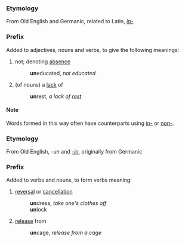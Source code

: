 ===Etymology===
From Old English and Germanic, related to Latin, ''[[in-]]''

===Prefix===
Added to adjectives, nouns and verbs, to give the following meanings:
#not; denoting [[absence]]
#:'''un'''educated, ''not educated''
#(of nouns) a [[lack]] of
#:'''un'''rest, ''a lack of [[rest]]''

====Note====
Words formed in this way often have counterparts using [[in-]] or [[non-]].

===Etymology===
From Old English, ''-un'' and ''[[-in]]'', originally from Germanic

===Prefix===
Added to verbs and nouns, to form verbs meaning:
#[[reversal]] or [[cancel|cancellation]]
#:'''un'''dress, ''take one's clothes off''
#:'''un'''lock
#[[release]] from
#:'''un'''cage, ''release from a cage''